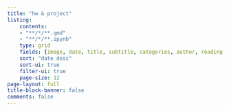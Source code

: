 ```yaml
---
title: "hw & project"
listing:
    contents: 
    - "**/*/**.qmd"
    - "**/*/**.ipynb"
    type: grid
    fields: [image, date, title, subtitle, categories, author, reading-time]  
    sort: "date desc"
    sort-ui: true
    filter-ui: true
    page-size: 12
page-layout: full
title-block-banner: false
comments: false
---
```



::: {#posts}
:::